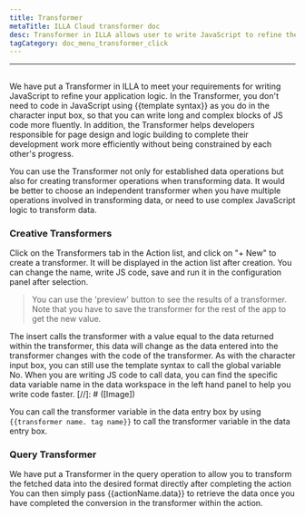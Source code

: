 ```yaml
---
title: Transformer
metaTitle: ILLA Cloud transformer doc
desc: Transformer in ILLA allows user to write JavaScript to refine the application logic
tagCategory: doc_menu_transformer_click
---
```

---

## <Heading hidden>Transformer</Heading>

We have put a Transformer in ILLA to meet your requirements for writing JavaScript to refine your application logic. In the Transformer, you don't need to code in JavaScript using {{template syntax}} as you do in the character input box, so that you can write long and complex blocks of JS code more fluently. In addition, the Transformer helps developers responsible for page design and logic building to complete their development work more efficiently without being constrained by each other's progress.

You can use the Transformer not only for established data operations but also for creating transformer operations when transforming data. It would be better to choose an independent transformer when you have multiple operations involved in transforming data, or need to use complex JavaScript logic to transform data.

### Creative Transformers
Click on the Transformers tab in the Action list, and click on "+ New" to create a transformer. It will be displayed in the action list after creation. You can change the name, write JS code, save and run it in the configuration panel after selection.

>You can use the 'preview' button to see the results of a transformer. Note that you have to save the transformer for the rest of the app to get the new value.

The insert calls the transformer with a value equal to the data returned within the transformer, this data will change as the data entered into the transformer changes with the code of the transformer. As with the character input box, you can still use the template syntax to call the global variable No. When you are writing JS code to call data, you can find the specific data variable name in the data workspace in the left hand panel to help you write code faster.
[//]: # ([Image])

You can call the transformer variable in the data entry box by using `{{transformer name. tag name}}` to call the transformer variable in the data entry box.

### Query Transformer
We have put a Transformer in the query operation to allow you to transform the fetched data into the desired format directly after completing the action You can then simply pass {{actionName.data}} to retrieve the data once you have completed the conversion in the transformer within the action.

